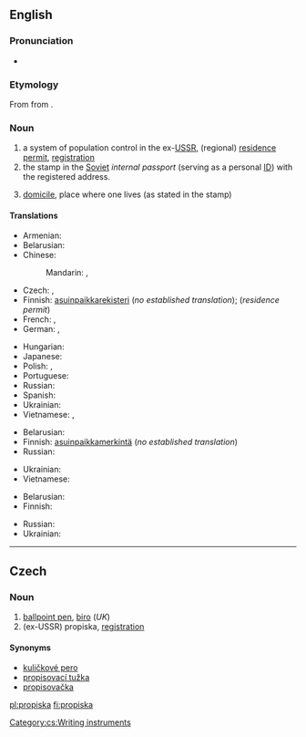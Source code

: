 ==English==
{{wikipedia}}
{{wikipedia|Passport system in the Soviet Union}}

===Pronunciation===
* {{IPA|/prəˈpɪskə/}}

===Etymology===
From {{etyl|ru}} {{term|прописка||tr=propíska|lang=ru|sc=Cyrl}} from {{term|прописывать||tr=propísyvat'|write into|lang=ru|sc=Cyrl}}.

===Noun===
{{en-noun|-}}

# a system of population control in the ex-[[USSR]], (regional) [[residence permit]], [[registration]]
# the stamp in the [[Soviet]] ''internal passport'' (serving as a personal [[ID]]) with the registered address.
# {{by extension}} [[domicile]], place where one lives (as stated in the stamp)

====Translations====
{{trans-top|system of mandatory registration in ex-USSR}}
* Armenian: {{t-|hy|գրանցում|tr=granc’um}}
* Belarusian: {{t|be|прапіска|f|tr=prapíska|xs=Belarusian}}
* Chinese:
*: Mandarin: {{t|cmn|居民許可證|sc=Hani}}, {{t|cmn|居民许可证|tr=jūmín xǔkě zhèng|sc=Hani}}
* Czech: {{t-|cs|registrace|f}}, {{t-|cs|propiska|f}}
* Finnish: [[asuinpaikka]][[rekisteri]] (''no established translation''); {{t-|fi|oleskelulupa}} (''residence permit'')
* French: {{t-|fr|propiska|f}}, {{t+|fr|enregistrement|m}}
* German: {{t|de|Propiska|f}}, {{t+|de|Anmeldung}}
{{trans-mid}}
* Hungarian: {{t|hu|propiszka}}
* Japanese: {{t|ja|プロピスカ|tr=puropisuka}}
* Polish: {{t|pl|zameldowanie|n}}, {{t+|pl|propiska|f}}
* Portuguese: {{t-|pt|propiska|f}}
* Russian: {{t+|ru|прописка|f|tr=propíska}}
* Spanish: {{t-|es|propiska|f}}
* Ukrainian: {{t-|uk|прописка|f|tr=propýska|xs=Ukrainian}}
* Vietnamese: {{t|vi|đăng ký}}, {{t|vi|đăng ký cư trú}}
{{trans-bottom}}

{{trans-top|stamp}}
* Belarusian: {{t|be|прапіска|f|tr=prapíska|xs=Belarusian}}
* Finnish: [[asuinpaikka]][[merkintä]] (''no established translation'')
* Russian: {{t+|ru|прописка|f|tr=propíska}}
{{trans-mid}}
* Ukrainian: {{t-|uk|прописка|f|tr=propýska|xs=Ukrainian}}
* Vietnamese: {{t|vi|dấu đăng kí}}
{{trans-bottom}}

{{trans-top|domicile}}
* Belarusian: {{t|be|прапіска|f|tr=prapíska|xs=Belarusian}}
* Finnish: {{t-|fi|asuinpaikka}}
{{trans-mid}}
* Russian: {{t+|ru|прописка|f|tr=propíska}}
* Ukrainian: {{t-|uk|прописка|f|tr=propýska|xs=Ukrainian}}
{{trans-bottom}}

----

==Czech==

===Noun===
{{cs-noun|g=f}}

# [[ballpoint pen]], [[biro]] (''UK'')
# (ex-USSR) propiska, [[registration]]

====Synonyms====
* [[kuličkové pero]] {{n}}
* [[propisovací tužka]] {{f}} {{i|rare}}
* [[propisovačka]] {{f}} {{i|rare}}

[[Category:cs:Writing instruments]]

[[pl:propiska]]
[[fi:propiska]]